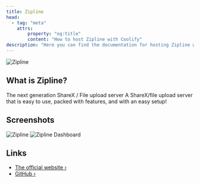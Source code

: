 ```yaml
---
title: Zipline
head:
  - tag: "meta"
    attrs:
        property: "og:title"
        content: "How to host Zipline with Coolify"
description: "Here you can find the documentation for hosting Zipline with Coolify."
---
```



<Badge text="One-click setup." variant="note" size="large" />

![Zipline](https://raw.githubusercontent.com/diced/zipline/trunk/public/zipline_small.png)

## What is Zipline?

The next generation ShareX / File upload server
A ShareX/file upload server that is easy to use, packed with features, and with an easy setup! 

## Screenshots

![Zipline](../../../assets/images/services/zipline1.webp)
![Zipline Dashboard](../../../assets/images/services/zipline2.webp)

## Links

- [The official website ›](https://zipline.diced.sh/?utm_source=coolify.io)
- [GitHub ›](https://github.com/diced/zipline?utm_source=coolify.io)

